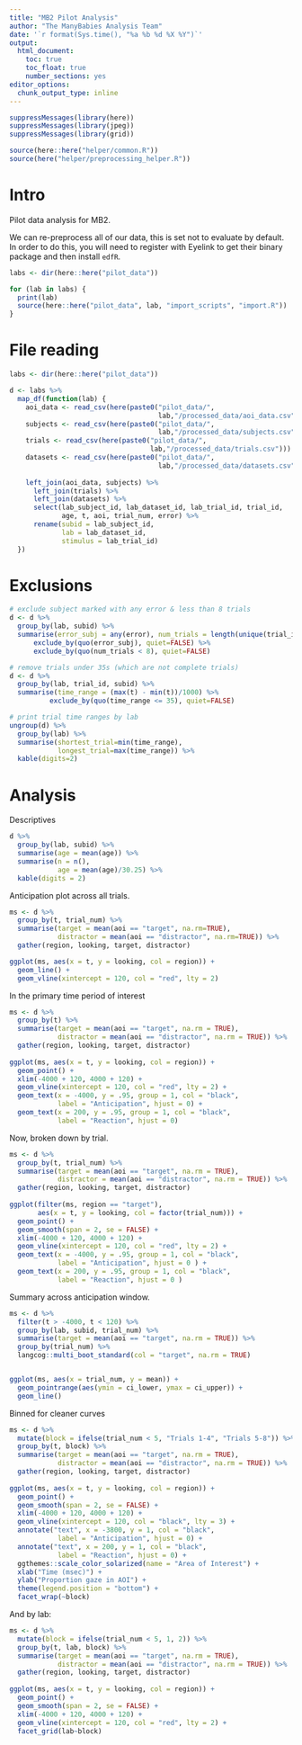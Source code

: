 ```yaml
---
title: "MB2 Pilot Analysis"
author: "The ManyBabies Analysis Team"
date: '`r format(Sys.time(), "%a %b %d %X %Y")`'
output: 
  html_document:
    toc: true
    toc_float: true
    number_sections: yes
editor_options: 
  chunk_output_type: inline
---
```


```r
suppressMessages(library(here))
suppressMessages(library(jpeg))
suppressMessages(library(grid))

source(here::here("helper/common.R"))
source(here("helper/preprocessing_helper.R"))
```


# Intro

Pilot data analysis for MB2.

We can re-preprocess all of our data, this is set not to evaluate by default. In order to do this, you will need to register with Eyelink to get their binary package and then install `edfR`.

```r
labs <- dir(here::here("pilot_data"))

for (lab in labs) {
  print(lab)
  source(here::here("pilot_data", lab, "import_scripts", "import.R"))
}

```


# File reading

```r
labs <- dir(here::here("pilot_data"))

d <- labs %>%
  map_df(function(lab) {
    aoi_data <- read_csv(here(paste0("pilot_data/",
                                     lab,"/processed_data/aoi_data.csv"))) 
    subjects <- read_csv(here(paste0("pilot_data/",
                                     lab,"/processed_data/subjects.csv"))) 
    trials <- read_csv(here(paste0("pilot_data/",
                                   lab,"/processed_data/trials.csv"))) 
    datasets <- read_csv(here(paste0("pilot_data/",
                                     lab,"/processed_data/datasets.csv")))
    
    left_join(aoi_data, subjects) %>%
      left_join(trials) %>%
      left_join(datasets) %>%
      select(lab_subject_id, lab_dataset_id, lab_trial_id, trial_id, 
             age, t, aoi, trial_num, error) %>%
      rename(subid = lab_subject_id, 
             lab = lab_dataset_id, 
             stimulus = lab_trial_id)
  })
```

# Exclusions

```r
# exclude subject marked with any error & less than 8 trials
d <- d %>% 
  group_by(lab, subid) %>%
  summarise(error_subj = any(error), num_trials = length(unique(trial_id))) %>%
      exclude_by(quo(error_subj), quiet=FALSE) %>%
      exclude_by(quo(num_trials < 8), quiet=FALSE) 

# remove trials under 35s (which are not complete trials)
d <- d %>% 
  group_by(lab, trial_id, subid) %>%
  summarise(time_range = (max(t) - min(t))/1000) %>%
          exclude_by(quo(time_range <= 35), quiet=FALSE)

# print trial time ranges by lab
ungroup(d) %>%
  group_by(lab) %>% 
  summarise(shortest_trial=min(time_range),
            longest_trial=max(time_range)) %>%
  kable(digits=2)

```

# Analysis

Descriptives

```r
d %>%
  group_by(lab, subid) %>%
  summarise(age = mean(age)) %>%
  summarise(n = n(), 
            age = mean(age)/30.25) %>%
  kable(digits = 2)
```

Anticipation plot across all trials. 

```r
ms <- d %>%
  group_by(t, trial_num) %>%
  summarise(target = mean(aoi == "target", na.rm=TRUE),
            distractor = mean(aoi == "distractor", na.rm=TRUE)) %>%
  gather(region, looking, target, distractor) 

ggplot(ms, aes(x = t, y = looking, col = region)) + 
  geom_line() + 
  geom_vline(xintercept = 120, col = "red", lty = 2)

```    

In the primary time period of interest

```r
ms <- d %>%
  group_by(t) %>%
  summarise(target = mean(aoi == "target", na.rm = TRUE),
            distractor = mean(aoi == "distractor", na.rm = TRUE)) %>%
  gather(region, looking, target, distractor) 
  
ggplot(ms, aes(x = t, y = looking, col = region)) +
  geom_point() + 
  xlim(-4000 + 120, 4000 + 120) + 
  geom_vline(xintercept = 120, col = "red", lty = 2) + 
  geom_text(x = -4000, y = .95, group = 1, col = "black", 
            label = "Anticipation", hjust = 0) + 
  geom_text(x = 200, y = .95, group = 1, col = "black", 
            label = "Reaction", hjust = 0)
```

Now, broken down by trial.

```r
ms <- d %>%
  group_by(t, trial_num) %>%
  summarise(target = mean(aoi == "target", na.rm = TRUE),
            distractor = mean(aoi == "distractor", na.rm = TRUE)) %>%
  gather(region, looking, target, distractor) 
  
ggplot(filter(ms, region == "target"), 
       aes(x = t, y = looking, col = factor(trial_num))) +
  geom_point() + 
  geom_smooth(span = 2, se = FALSE) + 
  xlim(-4000 + 120, 4000 + 120) + 
  geom_vline(xintercept = 120, col = "red", lty = 2) + 
  geom_text(x = -4000, y = .95, group = 1, col = "black", 
            label = "Anticipation", hjust = 0 ) + 
  geom_text(x = 200, y = .95, group = 1, col = "black", 
            label = "Reaction", hjust = 0 )
```

Summary across anticipation window.

```r
ms <- d %>%
  filter(t > -4000, t < 120) %>%
  group_by(lab, subid, trial_num) %>%
  summarise(target = mean(aoi == "target", na.rm = TRUE)) %>%
  group_by(trial_num) %>%
  langcog::multi_boot_standard(col = "target", na.rm = TRUE)


ggplot(ms, aes(x = trial_num, y = mean)) +
  geom_pointrange(aes(ymin = ci_lower, ymax = ci_upper)) + 
  geom_line()
```
  
   
Binned for cleaner curves

```r
ms <- d %>%
  mutate(block = ifelse(trial_num < 5, "Trials 1-4", "Trials 5-8")) %>%
  group_by(t, block) %>%
  summarise(target = mean(aoi == "target", na.rm = TRUE),
            distractor = mean(aoi == "distractor", na.rm = TRUE)) %>%
  gather(region, looking, target, distractor) 
  
ggplot(ms, aes(x = t, y = looking, col = region)) +
  geom_point() + 
  geom_smooth(span = 2, se = FALSE) + 
  xlim(-4000 + 120, 4000 + 120) +
  geom_vline(xintercept = 120, col = "black", lty = 3) + 
  annotate("text", x = -3800, y = 1, col = "black",
            label = "Anticipation", hjust = 0) +
  annotate("text", x = 200, y = 1, col = "black", 
            label = "Reaction", hjust = 0) + 
  ggthemes::scale_color_solarized(name = "Area of Interest") + 
  xlab("Time (msec)") + 
  ylab("Proportion gaze in AOI") + 
  theme(legend.position = "bottom") + 
  facet_wrap(~block)
```

And by lab:

```r
ms <- d %>%
  mutate(block = ifelse(trial_num < 5, 1, 2)) %>%
  group_by(t, lab, block) %>%
  summarise(target = mean(aoi == "target", na.rm = TRUE),
            distractor = mean(aoi == "distractor", na.rm = TRUE)) %>%
  gather(region, looking, target, distractor) 
  
ggplot(ms, aes(x = t, y = looking, col = region)) +
  geom_point() + 
  geom_smooth(span = 2, se = FALSE) + 
  xlim(-4000 + 120, 4000 + 120) + 
  geom_vline(xintercept = 120, col = "red", lty = 2) +
  facet_grid(lab~block)
```

<!-- # XY visualizations -->

<!-- First get data.  -->

<!-- ```{r} -->
<!-- xyd <- labs %>% -->
<!--   map_df(function(lab) { -->
<!--     xy_data <- read_csv(here(paste0("pilot_data/", -->
<!--                                      lab,"/processed_data/xy_data.csv")))  -->
<!--     subjects <- read_csv(here(paste0("pilot_data/", -->
<!--                                      lab,"/processed_data/subjects.csv")))  -->
<!--     trials <- read_csv(here(paste0("pilot_data/", -->
<!--                                    lab,"/processed_data/trials.csv")))  -->
<!--     datasets <- read_csv(here(paste0("pilot_data/", -->
<!--                                      lab,"/processed_data/datasets.csv"))) -->

<!--     left_join(xy_data, subjects) %>% -->
<!--       left_join(trials) %>% -->
<!--       left_join(datasets) %>% -->
<!--       select(lab_subject_id, lab_dataset_id, lab_trial_id, trial_id,  -->
<!--              age, t, x, y, trial_num, error) %>% -->
<!--       rename(subid = lab_subject_id,  -->
<!--              lab = lab_dataset_id,  -->
<!--              stimulus = lab_trial_id) -->
<!--   }) -->
<!-- ``` -->

<!-- Deal with timing in xy_data. TODO: do this re-zeroing by trial in the importing. -->

<!-- ```{r} -->
<!-- pod <- 30600 -->
<!-- xyd <- xyd %>% -->
<!--   group_by(subid, lab, trial_id) %>% -->
<!--   mutate(t = t - t[1], -->
<!--          t = t - pod) -->
<!-- ``` -->

<!-- TODO: add exclusions. -->

<!-- Used the `av` package to split video to 40fps images (just for resampling convenience.  -->


<!-- ```{r} -->
<!-- #FAM_LL_1200x900 -->
<!-- # https://stackoverflow.com/questions/42333085/how-to-fit-the-plot-over-a-background-image-in-r-and-ggplot2 -->
<!-- # start time: 27 seconds -->

<!-- screen_size <- c(1920,1080) -->
<!-- clip_size <- c(1200,900) -->

<!-- frame2time <- function (f) {  -->
<!--   ((f / 40)*1000) - pod -->
<!-- } -->

<!-- frames <- 1200:1205 -->
<!-- p <- list() -->

<!-- for (i in 1:length(frames)) { -->

<!--   frame <- frames[i] -->
<!--   time <- frame2time(frame) -->

<!--   img <- readJPEG(paste0("media/FAM_LL_1200x900/image_",  -->
<!--                          sprintf("%06.0f", frame),".jpg")) -->

<!--   g <- rasterGrob(img,  -->
<!--                   width = unit(1,"npc"),  -->
<!--                   height = unit(1, "npc"),  -->
<!--                   interpolate = FALSE) -->

<!--   plot_data <- xyd %>% -->
<!--     filter(str_detect(stimulus, "FAM_LL_1200x900*"),  -->
<!--            t > time, t < time + 25) -->

<!--   p[i] <- ggplot(data = plot_data) + -->
<!--     annotation_custom(g,  -->
<!--                       xmin = (screen_size[1] - clip_size[1])/2,  -->
<!--                       xmax = clip_size[1] + (screen_size[1] - clip_size[1])/2,  -->
<!--                       ymin = (screen_size[2] - clip_size[2])/2,  -->
<!--                       ymax = clip_size[2] + (screen_size[2] - clip_size[2])/2) +  -->
<!--     geom_point(aes(x = x,  -->
<!--                    y = screen_size[2] - y,  -->
<!--                    col = lab),  -->
<!--                alpha = 1) + -->
<!--     xlim(0,screen_size[1]) +  -->
<!--     ylim(0,screen_size[2]) -->
<!-- } -->
<!-- ``` -->

<!-- ```{r} -->
<!-- foo <- d %>% -->
<!--   filter(str_detect(stimulus, "FAM_LL_1200x900*"),  -->
<!--          t > -4*40, t < 0) -->

<!-- foo %>% -->
<!--   group_by(lab) %>% -->
<!--   summarise(mean = mean(aoi == "target")) -->
<!-- ``` -->


<!-- ```{r} -->
<!-- d %>% -->
<!--   filter(str_detect(stimulus, "FAM_LL_1200x900*"),  -->
<!--          t > -4*40, t < 0) %>% -->
<!--   group_by(lab) %>% -->
<!--   summarise(target = mean(aoi == "target"),  -->
<!--             distractor = mean(aoi == "distractor"),  -->
<!--             other = mean(aoi == "other"),  -->
<!--             na = mean(is.na(aoi))) -->
<!-- ``` -->


